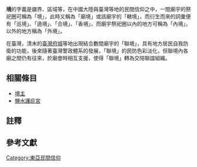 '''境'''的字義是疆界、區域等，在中國大陸與臺灣等地的民間信仰之中，一間廟宇的祭祀圈可稱為「境」，此時又稱為「廟境」或該廟宇的「轄境」，而衍生而來的詞彙便有「巡境」、「遶境」、「合境」、「香境」，而廟宇祭祀圈以內的地方可稱為「內境」，以外的地方稱為「外境」{{r|謝}}。

在臺灣，清末的[[臺灣府城|臺灣府城]]等地{{NoteTag|1=除了臺灣（臺南）府城有聯境組織之外，臺南[[鹽水區|鹽水]]也以[[鹽水護庇宮|月港護庇宮]]為中心由「五郊七境」來維持鹽水港街的治安{{r|張}}，[[嘉義縣城|嘉義縣城]]也有所謂的十六境。}}出現結合數間廟宇的「聯境」，具有地方居民自我防衛的功能，後來隨著臺灣警政體系的發展，「聯境」的民防色彩淡化，但聯境內各廟之間仍有往來，於廟會時相互支援，使得「聯境」轉為交陪聯誼組織{{r|謝}}。

== 相關條目 ==
*[[境主|境主]]
*[[鹽水護庇宮|鹽水護庇宮]]

== 註釋 ==
{{ReflistH}}
{{NoteFoot}}
{{ReflistF}}

== 參考文獻 ==
{{Reflist|refs=
<ref name="謝">{{cite book|author=謝奇峰 |title=《臺南府城聯境組織研究》|publisher=臺南市政府文化局 |isbn=978-986-03-9413-9 |page=1-3, 159|date=2013年12月}}</ref>
<ref name="張">{{cite book|author=張耘書 |title=《臺南媽祖信仰研究》 |publisher=臺南市政府文化局 |isbn=978-986-03-9415-3 |page=247|date=2013年12月}}</ref>
}}

[[Category:東亞民間信仰|Category:東亞民間信仰]]
